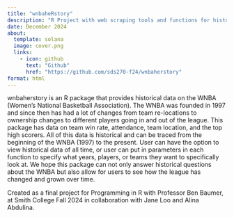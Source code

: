 ```yaml
---
title: "wnbaheRstory"
description: "R Project with web scraping tools and functions for historical WNBA data"
date: December 2024
about: 
  template: solana
  image: cover.png
  links: 
    - icon: github
      text: "Github"
      href: "https://github.com/sds270-f24/wnbaherstory"
format: html
---
```


wnbaherstory is an R package that provides historical data on the WNBA (Women’s National Basketball Association). The WNBA was founded in 1997 and since then has had a lot of changes from team re-locations to ownership changes to different players going in and out of the league. This package has data on team win rate, attendance, team location, and the top high scorers. All of this data is historical and can be traced from the beginning of the WNBA (1997) to the present. User can have the option to view historical data of all time, or user can put in parameters in each function to specify what years, players, or teams they want to specifically look at. We hope this package can not only answer historical questions about the WNBA but also allow for users to see how the league has changed and grown over time.

Created as a final project for Programming in R with Professor Ben Baumer, at Smith College Fall 2024 in collaboration with Jane Loo and Alina Abdulina.